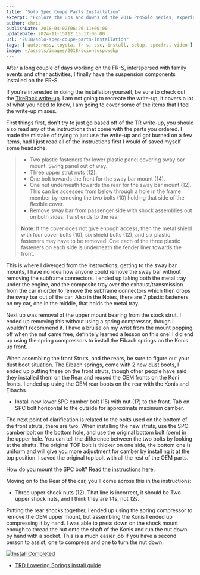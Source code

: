 ---
title: "Solo Spec Coupe Parts Installation"
excerpt: "Explore the ups and downs of the 2016 ProSolo series, experiences with the 350Z car, and anticipation for the upcoming finale and SoloNationals."
author: chris
publishDate: 2018-04-02T06:26:11+00:00
updateDate: 2024-11-15T12:15:17-06:00
url: "2018/solo-spec-coupe-parts-installation"
tags: [ autocross, toyota, fr-s, ssc, install, setup, specfrs, video ]
image: ~/assets/images/2018/scionsusp.webp
---

After a long couple of days working on the FR-S, interspersed with family events and other activities, I finally have the suspension components installed on the FR-S.

<YouTubeEmbed videoId="2HGBNpxXpxs" title="Solo Spec Coupe Parts Installation" publishDate="2018-04-02T06:26:11+00:00" description="After a long couple of days working on the FR-S, interspersed with family events and other activities, I finally have the suspension components installed on the FR-S." />

If you're interested in doing the installation yourself, be sure to check out the [TireRack write-up](https://www.tirerack.com/tires/tiretech/techpage.jsp?techid=338). I am not going to recreate the write-up, it covers a lot of what you need to know, I am going to cover some of the items that I feel the write-up misses.

First things first, don't try to just go based off of the TR write-up, you should also read any of the instructions that come with the parts you ordered. I made the mistake of trying to just use the write-up and got burned on a few items, had I just read all of the instructions first I would of saved myself some headache.

> - Two plastic fasteners for lower plastic panel covering sway bar mount. Swing panel out of way.
> - Three upper strut nuts (12).
> - One bolt towards the front for the sway bar mount (14).
> - One nut underneath towards the rear for the sway bar mount (12). This can be accessed from below through a hole in the frame member by removing the two bolts (10) holding that side of the flexible cover.
> - Remove sway bar from passenger side with shock assemblies out on both sides. Twist ends to the rear.
> 
> **Note**: If the cover does not give enough access, then the metal shield with four cover bolts (10), six shield bolts (12), and six plastic fasteners may have to be removed. One each of the three plastic fasteners on each side is underneath the fender liner towards the front.

This is where I diverged from the instructions, getting to the sway bar mounts, I have no idea how anyone could remove the sway bar without removing the subframe connectors. I ended up taking both the metal tray under the engine, and the composite tray over the exhaust/transmission from the car in order to remove the subframe connectors which then drops the sway bar out of the car. Also in the Notes, there are 7 plastic fasteners on my car, one in the middle, that holds the metal tray.

Next up was removal of the upper mount bearing from the stock strut. I ended up removing this without using a spring compressor, though I wouldn't recommend it. I have a bruise on my wrist from the mount popping off when the nut came free, definitely learned a lesson on this one! I did end up using the spring compressors to install the Eibach springs on the Konis up front.

When assembling the front Struts, and the rears, be sure to figure out your dust boot situation. The Eibach springs, come with 2 new dust boots, I ended up putting these on the front struts, though other people have said they installed them on the Rear and reused the OEM fronts on the Koni fronts. I ended up using the OEM rear boots on the rear with the Konis and Eibachs.

- Install new lower SPC camber bolt (15) with nut (17) to the front. Tab on SPC bolt horizontal to the outside for approximate maximum camber.

The next point of clarification is related to the bolts used on the bottom of the front struts, there are two. When installing the new struts, use the SPC camber bolt on the bottom hole, and use the original bottom bolt (oem) in the upper hole. You can tell the difference between the two bolts by looking at the shafts. The original TOP bolt is thicker on one side, the bottom one is uniform and will give you more adjustment for camber by installing it at the top position. I saved the original top bolt with all the rest of the OEM parts.

How do you mount the SPC bolt? [Read the instructions here](https://www.spcalignment.com/instructions/81305-INS_WEB.pdf).

Moving on to the Rear of the car, you'll come across this in the instructions:
- Three upper shock nuts (12).
That line is incorrect, it should be Two upper shock nuts, and I think they are 14s, not 12s.

Putting the rear shocks together, I ended up using the spring compressor to remove the OEM upper mount, but assembling the Konis I ended up compressing it by hand. I was able to press down on the shock mount enough to thread the nut onto the shaft of the Konis and run the nut down by hand with a socket. This is a much easier job if you have a second person to assist, one to compress and one to turn the nut down.

[![Install Completed](https://farm1.staticflickr.com/787/41176740751_44eec849c8.jpg)](https://www.flickr.com/photos/chammond/41176740751/in/album-72157694192449114/)

- [TRD Lowering Springs install guide](https://www.billswebspace.com/PTR07-18130inst.pdf)

